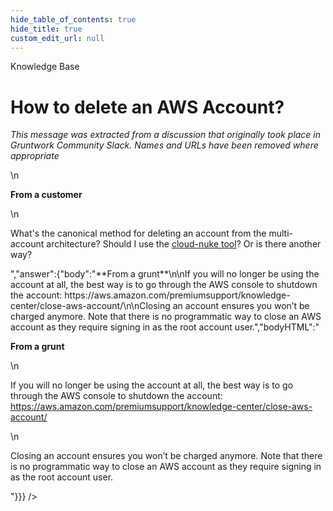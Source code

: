 ```yaml
---
hide_table_of_contents: true
hide_title: true
custom_edit_url: null
---
```



<CenterLayout>
<span className="searchCategory">Knowledge Base</span>
<h1>How to delete an AWS Account?</h1>
<GitHub discussion={{"id":"MDEwOkRpc2N1c3Npb24zNTQ5MjMz","number":17,"author":{"login":"gruntwork-support"},"title":"How to delete an AWS Account?","body":"_This message was extracted from a discussion that originally took place in Gruntwork Community Slack. Names and URLs have been removed where appropriate_\n\n**From a customer**\n\nWhat's the canonical method for deleting an account from the multi-account architecture?  Should I use the [cloud-nuke tool](https://github.com/gruntwork-io/cloud-nuke/)?  Or is there another way?","bodyHTML":"<p dir=\"auto\"><em>This message was extracted from a discussion that originally took place in Gruntwork Community Slack. Names and URLs have been removed where appropriate</em></p>\n<p dir=\"auto\"><strong>From a customer</strong></p>\n<p dir=\"auto\">What's the canonical method for deleting an account from the multi-account architecture?  Should I use the <a href=\"https://github.com/gruntwork-io/cloud-nuke/\">cloud-nuke tool</a>?  Or is there another way?</p>","answer":{"body":"**From a grunt**\n\nIf you will no longer be using the account at all, the best way is to go through the AWS console to shutdown the account: https://aws.amazon.com/premiumsupport/knowledge-center/close-aws-account/\n\nClosing an account ensures you won’t be charged anymore. Note that there is no programmatic way to close an AWS account as they require signing in as the root account user.","bodyHTML":"<p dir=\"auto\"><strong>From a grunt</strong></p>\n<p dir=\"auto\">If you will no longer be using the account at all, the best way is to go through the AWS console to shutdown the account: <a href=\"https://aws.amazon.com/premiumsupport/knowledge-center/close-aws-account/\" rel=\"nofollow\">https://aws.amazon.com/premiumsupport/knowledge-center/close-aws-account/</a></p>\n<p dir=\"auto\">Closing an account ensures you won’t be charged anymore. Note that there is no programmatic way to close an AWS account as they require signing in as the root account user.</p>"}}} />

</CenterLayout>
  

<!-- ##DOCS-SOURCER-START
{
  "sourcePlugin": "github-discussions",
  "hash": "593d1d74d20c973e1124885008298792"
}
##DOCS-SOURCER-END -->
